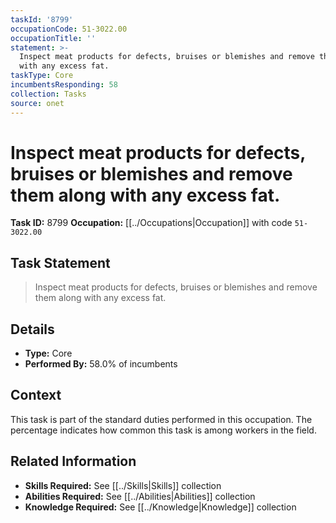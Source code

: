 ```yaml
---
taskId: '8799'
occupationCode: 51-3022.00
occupationTitle: ''
statement: >-
  Inspect meat products for defects, bruises or blemishes and remove them along
  with any excess fat.
taskType: Core
incumbentsResponding: 58
collection: Tasks
source: onet
---
```

# Inspect meat products for defects, bruises or blemishes and remove them along with any excess fat.

**Task ID:** 8799
**Occupation:** [[../Occupations|Occupation]] with code `51-3022.00`

## Task Statement

> Inspect meat products for defects, bruises or blemishes and remove them along with any excess fat.

## Details

- **Type:** Core
- **Performed By:** 58.0% of incumbents

## Context

This task is part of the standard duties performed in this occupation. The percentage indicates how common this task is among workers in the field.

## Related Information

- **Skills Required:** See [[../Skills|Skills]] collection
- **Abilities Required:** See [[../Abilities|Abilities]] collection
- **Knowledge Required:** See [[../Knowledge|Knowledge]] collection
